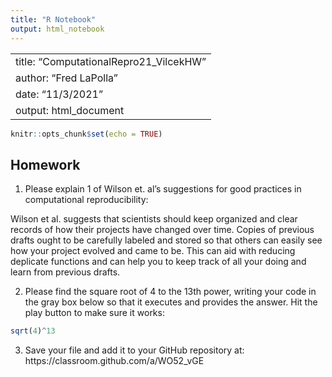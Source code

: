 ```yaml
---
title: "R Notebook"
output: html_notebook
---
```

---
title: "ComputationalRepro21_VilcekHW"
author: "Fred LaPolla"
date: "11/3/2021"
output: html_document
---

```r
knitr::opts_chunk$set(echo = TRUE)
```

## Homework

1) Please explain 1 of Wilson et. al's suggestions for good practices in computational reproducibility:

Wilson et al. suggests that scientists should keep organized and clear records of how their projects have changed over time. Copies of previous drafts ought to be carefully labeled and stored so that others can easily see how your project evolved and came to be. This can aid with reducing deplicate functions and can help you to keep track of all your doing and learn from previous drafts. 



2) Please find the square root of 4 to the 13th power, writing your code in the gray box below so that it executes and provides the answer. Hit the play button to make sure it works:

```r
sqrt(4)^13
```

3) Save your file and add it to your GitHub repository at: https://classroom.github.com/a/WO52_vGE

